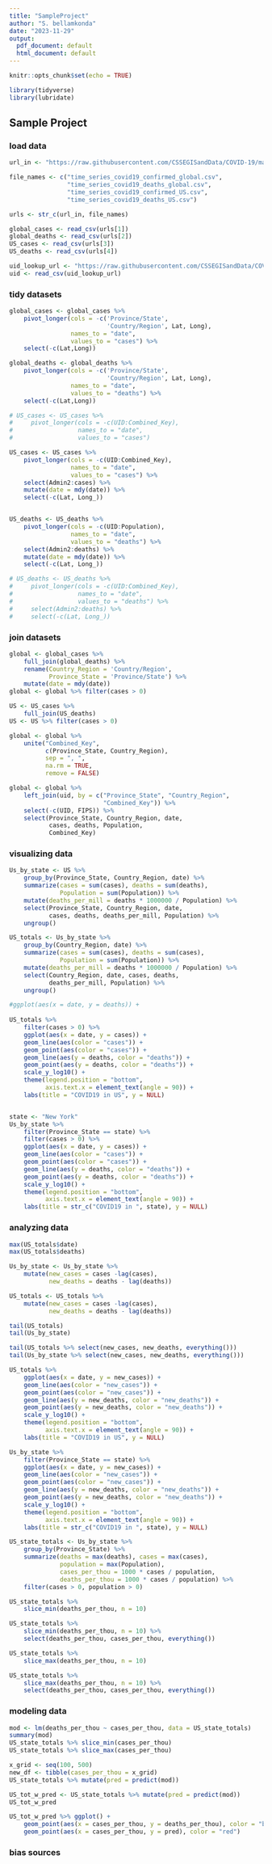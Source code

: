 ---
title: "SampleProject"
author: "S. bellamkonda"
date: "2023-11-29"
output:
  pdf_document: default
  html_document: default
---


```{r setup, include=FALSE}
knitr::opts_chunk$set(echo = TRUE)
```


```{r load-packages, include=FALSE}
library(tidyverse)
library(lubridate)
```


## Sample Project
### load data
```{r load_data}
url_in <- "https://raw.githubusercontent.com/CSSEGISandData/COVID-19/master/csse_covid_19_data/csse_covid_19_time_series/"

file_names <- c("time_series_covid19_confirmed_global.csv",
                "time_series_covid19_deaths_global.csv",
                "time_series_covid19_confirmed_US.csv",
                "time_series_covid19_deaths_US.csv")

urls <- str_c(url_in, file_names)

global_cases <- read_csv(urls[1])
global_deaths <- read_csv(urls[2])
US_cases <- read_csv(urls[3])
US_deaths <- read_csv(urls[4])

uid_lookup_url <- "https://raw.githubusercontent.com/CSSEGISandData/COVID-19/master/csse_covid_19_data/UID_ISO_FIPS_LookUp_Table.csv"
uid <- read_csv(uid_lookup_url)

```


### tidy datasets
```{r tidy_data}
global_cases <- global_cases %>%
    pivot_longer(cols = -c('Province/State',
                           'Country/Region', Lat, Long),
                 names_to = "date",
                 values_to = "cases") %>%
    select(-c(Lat,Long))

global_deaths <- global_deaths %>%
    pivot_longer(cols = -c('Province/State',
                           'Country/Region', Lat, Long),
                 names_to = "date",
                 values_to = "deaths") %>%
    select(-c(Lat,Long))

# US_cases <- US_cases %>%
#     pivot_longer(cols = -c(UID:Combined_Key),
#                  names_to = "date",
#                  values_to = "cases")

US_cases <- US_cases %>%
    pivot_longer(cols = -c(UID:Combined_Key),
                 names_to = "date",
                 values_to = "cases") %>%
    select(Admin2:cases) %>%
    mutate(date = mdy(date)) %>%
    select(-c(Lat, Long_))


US_deaths <- US_deaths %>%
    pivot_longer(cols = -c(UID:Population),
                 names_to = "date",
                 values_to = "deaths") %>%
    select(Admin2:deaths) %>%
    mutate(date = mdy(date)) %>%
    select(-c(Lat, Long_))

# US_deaths <- US_deaths %>%
#     pivot_longer(cols = -c(UID:Combined_Key),
#                  names_to = "date",
#                  values_to = "deaths") %>%
#     select(Admin2:deaths) %>%
#     select(-c(Lat, Long_))

```


### join datasets
```{r join_data}
global <- global_cases %>%
    full_join(global_deaths) %>%
    rename(Country_Region = 'Country/Region',
           Province_State = 'Province/State') %>%
    mutate(date = mdy(date))
global <- global %>% filter(cases > 0)

US <- US_cases %>%
    full_join(US_deaths)
US <- US %>% filter(cases > 0)

global <- global %>%
    unite("Combined_Key",
          c(Province_State, Country_Region),
          sep = ", ",
          na.rm = TRUE,
          remove = FALSE)

global <- global %>%
    left_join(uid, by = c("Province_State", "Country_Region",
                          "Combined_Key")) %>%
    select(-c(UID, FIPS)) %>%
    select(Province_State, Country_Region, date,
           cases, deaths, Population,
           Combined_Key)

```


### visualizing data
```{r visualization}
Us_by_state <- US %>%
    group_by(Province_State, Country_Region, date) %>%
    summarize(cases = sum(cases), deaths = sum(deaths),
              Population = sum(Population)) %>%
    mutate(deaths_per_mill = deaths * 1000000 / Population) %>%
    select(Province_State, Country_Region, date,
           cases, deaths, deaths_per_mill, Population) %>%
    ungroup()

US_totals <- Us_by_state %>%
    group_by(Country_Region, date) %>%
    summarize(cases = sum(cases), deaths = sum(cases),
              Population = sum(Population)) %>%
    mutate(deaths_per_mill = deaths * 1000000 / Population) %>%
    select(Country_Region, date, cases, deaths,
           deaths_per_mill, Population) %>%
    ungroup()

#ggplot(aes(x = date, y = deaths)) +
    
US_totals %>%
    filter(cases > 0) %>%
    ggplot(aes(x = date, y = cases)) +
    geom_line(aes(color = "cases")) +
    geom_point(aes(color = "cases")) +
    geom_line(aes(y = deaths, color = "deaths")) +
    geom_point(aes(y = deaths, color = "deaths")) +
    scale_y_log10() +
    theme(legend.position = "bottom",
          axis.text.x = element_text(angle = 90)) +
    labs(title = "COVID19 in US", y = NULL)


state <- "New York"
Us_by_state %>%
    filter(Province_State == state) %>%
    filter(cases > 0) %>%
    ggplot(aes(x = date, y = cases)) +
    geom_line(aes(color = "cases")) +
    geom_point(aes(color = "cases")) +
    geom_line(aes(y = deaths, color = "deaths")) +
    geom_point(aes(y = deaths, color = "deaths")) +
    scale_y_log10() +
    theme(legend.position = "bottom",
          axis.text.x = element_text(angle = 90)) +
    labs(title = str_c("COVID19 in ", state), y = NULL)

```


### analyzing data
```{r analyzing_data}
max(US_totals$date)
max(US_totals$deaths)

Us_by_state <- Us_by_state %>%
    mutate(new_cases = cases -lag(cases),
           new_deaths = deaths - lag(deaths))

US_totals <- US_totals %>%
    mutate(new_cases = cases -lag(cases),
           new_deaths = deaths - lag(deaths))

tail(US_totals)
tail(Us_by_state)

tail(US_totals %>% select(new_cases, new_deaths, everything()))
tail(Us_by_state %>% select(new_cases, new_deaths, everything()))

US_totals %>%
    ggplot(aes(x = date, y = new_cases)) +
    geom_line(aes(color = "new_cases")) +
    geom_point(aes(color = "new_cases")) +
    geom_line(aes(y = new_deaths, color = "new_deaths")) +
    geom_point(aes(y = new_deaths, color = "new_deaths")) +
    scale_y_log10() +
    theme(legend.position = "bottom",
          axis.text.x = element_text(angle = 90)) +
    labs(title = "COVID19 in US", y = NULL)

Us_by_state %>%
    filter(Province_State == state) %>%
    ggplot(aes(x = date, y = new_cases)) +
    geom_line(aes(color = "new_cases")) +
    geom_point(aes(color = "new_cases")) +
    geom_line(aes(y = new_deaths, color = "new_deaths")) +
    geom_point(aes(y = new_deaths, color = "new_deaths")) +
    scale_y_log10() +
    theme(legend.position = "bottom",
          axis.text.x = element_text(angle = 90)) +
    labs(title = str_c("COVID19 in ", state), y = NULL)

US_state_totals <- Us_by_state %>%
    group_by(Province_State) %>%
    summarize(deaths = max(deaths), cases = max(cases),
              population = max(Population),
              cases_per_thou = 1000 * cases / population,
              deaths_per_thou = 1000 * cases / population) %>%
    filter(cases > 0, population > 0)

US_state_totals %>%
    slice_min(deaths_per_thou, n = 10)

US_state_totals %>%
    slice_min(deaths_per_thou, n = 10) %>%
    select(deaths_per_thou, cases_per_thou, everything())

US_state_totals %>%
    slice_max(deaths_per_thou, n = 10)

US_state_totals %>%
    slice_max(deaths_per_thou, n = 10) %>%
    select(deaths_per_thou, cases_per_thou, everything())


```


### modeling data
```{r modeling_Data}
mod <- lm(deaths_per_thou ~ cases_per_thou, data = US_state_totals)
summary(mod)
US_state_totals %>% slice_min(cases_per_thou)
US_state_totals %>% slice_max(cases_per_thou)

x_grid <- seq(100, 500)
new_df <- tibble(cases_per_thou = x_grid)
US_state_totals %>% mutate(pred = predict(mod))

US_tot_w_pred <- US_state_totals %>% mutate(pred = predict(mod))
US_tot_w_pred

US_tot_w_pred %>% ggplot() +
    geom_point(aes(x = cases_per_thou, y = deaths_per_thou), color = "blue") +
    geom_point(aes(x = cases_per_thou, y = pred), color = "red")

```


### bias sources
```{r bias_sources}

```

